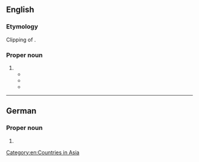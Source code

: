 ==English==
{{wikipedia}}

===Etymology===
Clipping of {{der|en|ms|Negara Brunei Darussalam}}.

===Proper noun===
{{en-proper noun}}

# {{senseid|en|Q921}}{{n-g|The official name of [[Brunei]].}}
#* {{quote-book|en|year=1992 |title=Brunei Darussalam |author=Broadcasting and Information Department, Prime Minister's Office. Brunei |page=11 |ISBN= |passage=Islam spread rapidly when Sharif Ali from Taif, Saudi Arabia, who was a descendant of the Prophet's grandson, Sayidina Hasan, became Sultan (Seri Sultan Berkat), succeeding his fatherin-law, Sultan Ahmad. His orderly and just rule based on Islam made '''Brunei Darussalam''' a respected and powerful country. }}
#* {{quote-book|en|year=2007  |title=Brunei Air Force Handbook |author=USA International Business Publications |page=21 |ISBN= 1433004291|passage='''Brunei Darussalam''' is situated on the north-west of the island of Borneo, between east longitudes 114 degrees 04' and 11 degrees 23' and north latitudes of 4 degrees 00' and 5 degrees 05'. }}
#* {{quote-book|en|year=2007 |title=Commonwealth Education Partnerships|author=Commonwealth Secretariat |page= |ISBN=0954962915 |passage=To inform the future direction and development of inclusive education policy and practice in '''Brunei Darussalam''', it is important that current practices related to school and tertiary levels be monitored and evaluated. }}

[[Category:en:Countries in Asia]]

----

==German==

===Proper noun===
{{head|de|proper noun|g=n}}

# {{place|de|country|r/Southeast Asia|t=Brunei Darussalam|t2=Brunei}}